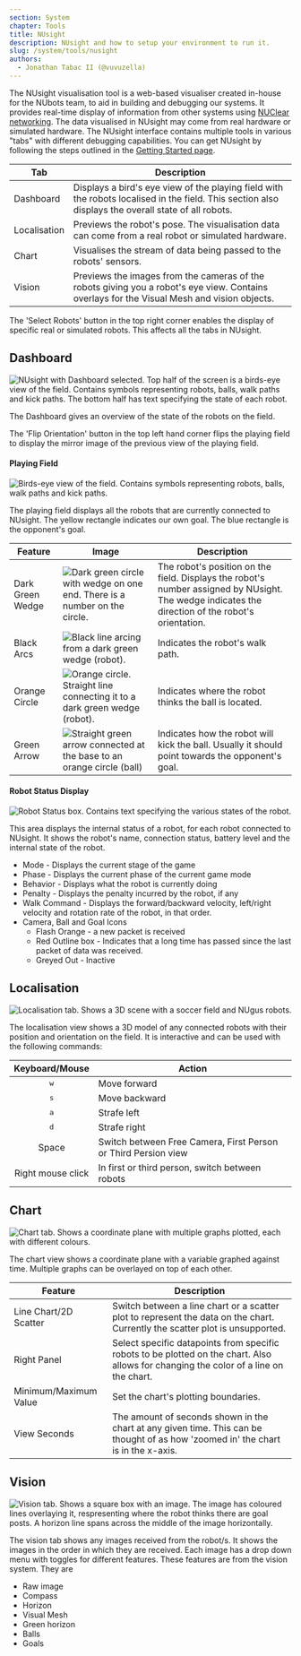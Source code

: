 ```yaml
---
section: System
chapter: Tools
title: NUsight
description: NUsight and how to setup your environment to run it.
slug: /system/tools/nusight
authors:
  - Jonathan Tabac II (@vuvuzella)
---
```


The NUsight visualisation tool is a web-based visualiser created in-house for the NUbots team, to aid in building and debugging our systems. It provides real-time display of information from other systems using [NUClear networking](/system/foundations/nuclear). The data visualised in NUsight may come from real hardware or simulated hardware. The NUsight interface contains multiple tools in various "tabs" with different debugging capabilities. You can get NUsight by following the steps outlined in the [Getting Started page](/guides/main/getting-started#nusight).

| Tab          | Description                                                                                                                                         |
| ------------ | --------------------------------------------------------------------------------------------------------------------------------------------------- |
| Dashboard    | Displays a bird's eye view of the playing field with the robots localised in the field. This section also displays the overall state of all robots. |
| Localisation | Previews the robot's pose. The visualisation data can come from a real robot or simulated hardware.                                                 |
| Chart        | Visualises the stream of data being passed to the robots' sensors.                                                                                  |
| Vision       | Previews the images from the cameras of the robots giving you a robot's eye view. Contains overlays for the Visual Mesh and vision objects.         |

The 'Select Robots' button in the top right corner enables the display of specific real or simulated robots. This affects all the tabs in NUsight.

## Dashboard

![NUsight with Dashboard selected. Top half of the screen is a birds-eye view of the field. Contains symbols representing robots, balls, walk paths and kick paths. The bottom half has text specifying the state of each robot.](./images/dashboard-main.png)

The Dashboard gives an overview of the state of the robots on the field.

The 'Flip Orientation' button in the top left hand corner flips the playing field to display the mirror image of the previous view of the playing field.

#### Playing Field

![Birds-eye view of the field. Contains symbols representing robots, balls, walk paths and kick paths.](./images/nusight-dashboard.png)

The playing field displays all the robots that are currently connected to NUsight. The yellow rectangle indicates our own goal. The blue rectangle is the opponent's goal.

| Feature          | Image                                                                                                               | Description                                                                                                                                       |
| ---------------- | ------------------------------------------------------------------------------------------------------------------- | ------------------------------------------------------------------------------------------------------------------------------------------------- |
| Dark Green Wedge | ![Dark green circle with wedge on one end. There is a number on the circle.](./images/dashboard-robot-rep.png)      | The robot's position on the field. Displays the robot's number assigned by NUsight. The wedge indicates the direction of the robot's orientation. |
| Black Arcs       | ![Black line arcing from a dark green wedge (robot).](./images/dashboard-robot-walk-path.png)                       | Indicates the robot's walk path.                                                                                                                  |
| Orange Circle    | ![Orange circle. Straight line connecting it to a dark green wedge (robot).](./images/dashboard-ball-direction.png) | Indicates where the robot thinks the ball is located.                                                                                             |
| Green Arrow      | ![Straight green arrow connected at the base to an orange circle (ball)](./images/dashboard-ball-kick.png)          | Indicates how the robot will kick the ball. Usually it should point towards the opponent's goal.                                                  |

#### Robot Status Display

![Robot Status box. Contains text specifying the various states of the robot.](./images/nusight-robot-status.png)

This area displays the internal status of a robot, for each robot connected to NUsight. It shows the robot's name, connection status, battery level and the internal state of the robot.

- Mode - Displays the current stage of the game
- Phase - Displays the current phase of the current game mode
- Behavior - Displays what the robot is currently doing
- Penalty - Displays the penalty incurred by the robot, if any
- Walk Command - Displays the forward/backward velocity, left/right velocity and rotation rate of the robot, in that order.
- Camera, Ball and Goal Icons
  - Flash Orange - a new packet is received
  - Red Outline box - Indicates that a long time has passed since the last packet of data was received.
  - Greyed Out - Inactive

## Localisation

![Localisation tab. Shows a 3D scene with a soccer field and NUgus robots.](./images/localisation-main.png)

The localisation view shows a 3D model of any connected robots with their position and orientation on the field. It is interactive and can be used with the following commands:

|  Keyboard/Mouse   | Action                                                         |
| :---------------: | -------------------------------------------------------------- |
|   <kbd>w</kbd>    | Move forward                                                   |
|   <kbd>s</kbd>    | Move backward                                                  |
|   <kbd>a</kbd>    | Strafe left                                                    |
|   <kbd>d</kbd>    | Strafe right                                                   |
|       Space       | Switch between Free Camera, First Person or Third Persion view |
| Right mouse click | In first or third person, switch between robots                |

## Chart

![Chart tab. Shows a coordinate plane with multiple graphs plotted, each with different colours.](./images/chart-main.png)

The chart view shows a coordinate plane with a variable graphed against time. Multiple graphs can be overlayed on top of each other.

| Feature               | Description                                                                                                                            |
| --------------------- | -------------------------------------------------------------------------------------------------------------------------------------- |
| Line Chart/2D Scatter | Switch between a line chart or a scatter plot to represent the data on the chart. Currently the scatter plot is unsupported.           |
| Right Panel           | Select specific datapoints from specific robots to be plotted on the chart. Also allows for changing the color of a line on the chart. |
| Minimum/Maximum Value | Set the chart's plotting boundaries.                                                                                                   |
| View Seconds          | The amount of seconds shown in the chart at any given time. This can be thought of as how 'zoomed in' the chart is in the x-axis.      |

## Vision

![Vision tab. Shows a square box with an image. The image has coloured lines overlaying it, respresenting where the robot thinks there are goal posts. A horizon line spans across the middle of the image horizontally.](./images/vision-main.png)

The vision tab shows any images received from the robot/s. It shows the images in the order in which they are received. Each image has a drop down menu with toggles for different features. These features are from the vision system. They are

- Raw image
- Compass
- Horizon
- Visual Mesh
- Green horizon
- Balls
- Goals
